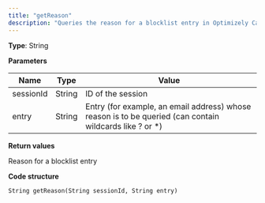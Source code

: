 ```yaml
---
title: "getReason"
description: "Queries the reason for a blocklist entry in Optimizely Campaign."
---
```


**Type**: String

**Parameters**

| Name      | Type   | Value                                                                                                    |
| --------- | ------ | -------------------------------------------------------------------------------------------------------- |
| sessionId | String | ID of the session                                                                                        |
| entry     | String | Entry (for example, an email address) whose reason is to be queried (can contain wildcards like ? or \*) |

**Return values**

Reason for a blocklist entry

**Code structure**

`String getReason(String sessionId, String entry)
`